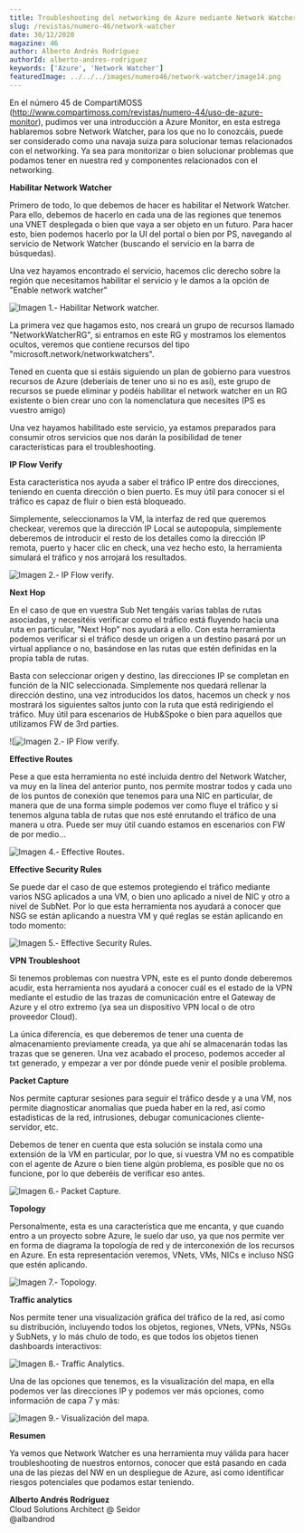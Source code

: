 ```yaml
---
title: Troubleshooting del networking de Azure mediante Network Watcher
slug: /revistas/numero-46/network-watcher
date: 30/12/2020
magazine: 46
author: Alberto Andrés Rodríguez
authorId: alberto-andres-rodriguez
keywords: ['Azure', 'Network Watcher']
featuredImage: ../../../images/numero46/network-watcher/image14.png
---
```







En el número 45 de CompartiMOSS
(<http://www.compartimoss.com/revistas/numero-44/uso-de-azure-monitor>),
pudimos ver una introducción a Azure Monitor, en esta estrega hablaremos
sobre Network Watcher, para los que no lo conozcáis, puede ser
considerado como una navaja suiza para solucionar temas relacionados con
el networking. Ya sea para monitorizar o bien solucionar problemas que
podamos tener en nuestra red y componentes relacionados con el
networking.

**Habilitar Network Watcher**

Primero de todo, lo que debemos de hacer es habilitar el Network
Watcher. Para ello, debemos de hacerlo en cada una de las regiones que
tenemos una VNET desplegada o bien que vaya a ser objeto en un futuro.
Para hacer esto, bien podemos hacerlo por la UI del portal o bien por
PS, navegando al servicio de Network Watcher (buscando el servicio en la
barra de búsquedas).

Una vez hayamos encontrado el servicio, hacemos clic derecho sobre la
región que necesitamos habilitar el servicio y le damos a la opción de
"Enable network watcher"

![**Imagen 1.- Habilitar Network watcher.**](../../../images/numero46/network-watcher/imagef.png)

La primera vez que hagamos esto, nos creará un grupo de recursos llamado
"NetworkWatcherRG", si entramos en este RG y mostramos los elementos
ocultos, veremos que contiene recursos del tipo
"microsoft.network/networkwatchers".

Tened en cuenta que si estáis siguiendo un plan de gobierno para
vuestros recursos de Azure (deberíais de tener uno si no es así), este
grupo de recursos se puede eliminar y podéis habilitar el network
watcher en un RG existente o bien crear uno con la nomenclatura que
necesites (PS es vuestro amigo)

Una vez hayamos habilitado este servicio, ya estamos preparados para
consumir otros servicios que nos darán la posibilidad de tener
características para el troubleshooting.

**IP Flow Verify**

Esta característica nos ayuda a saber el tráfico IP entre dos
direcciones, teniendo en cuenta dirección o bien puerto. Es muy útil
para conocer si el tráfico es capaz de fluir o bien está bloqueado.

Simplemente, seleccionamos la VM, la interfaz de red que queremos
checkear, veremos que la dirección IP Local se autopopula, simplemente
deberemos de introducir el resto de los detalles como la dirección IP
remota, puerto y hacer clic en check, una vez hecho esto, la herramienta
simulará el tráfico y nos arrojará los resultados.

![**Imagen 2.- IP Flow verify.**](../../../images/numero46/network-watcher/image10.png)

**Next Hop**

En el caso de que en vuestra Sub Net tengáis varias tablas de rutas
asociadas, y necesitéis verificar como el tráfico está fluyendo hacia
una ruta en particular, "Next Hop" nos ayudará a ello. Con esta
herramienta podemos verificar si el tráfico desde un origen a un destino
pasará por un virtual appliance o no, basándose en las rutas que estén
definidas en la propia tabla de rutas.

Basta con seleccionar origen y destino, las direcciones IP se completan
en función de la NIC seleccionada. Simplemente nos quedará rellenar la
dirección destino, una vez introducidos los datos, hacemos un check y
nos mostrará los siguientes saltos junto con la ruta que está
redirigiendo el tráfico. Muy útil para escenarios de Hub&Spoke o bien
para aquellos que utilizamos FW de 3rd parties.

![![**Imagen 2.- IP Flow verify.**](../../../images/numero46/network-watcher/image11.png)

**Effective Routes**

Pese a que esta herramienta no esté incluida dentro del Network Watcher,
va muy en la línea del anterior punto, nos permite mostrar todos y cada
uno de los puntos de conexión que tenemos para una NIC en particular, de
manera que de una forma simple podemos ver como fluye el tráfico y si
tenemos alguna tabla de rutas que nos esté enrutando el tráfico de una
manera u otra. Puede ser muy útil cuando estamos en escenarios con FW de
por medio...

![**Imagen 4.- Effective Routes.**](../../../images/numero46/network-watcher/image12.png)


**Effective Security Rules**

Se puede dar el caso de que estemos protegiendo el tráfico mediante
varios NSG aplicados a una VM, o bien uno aplicado a nivel de NIC y otro
a nivel de SubNet. Por lo que esta herramienta nos ayudará a conocer que
NSG se están aplicando a nuestra VM y qué reglas se están aplicando en
todo momento:

![**Imagen 5.- Effective Security Rules.**](../../../images/numero46/network-watcher/image13.png)


**VPN Troubleshoot**

Si tenemos problemas con nuestra VPN, este es el punto donde deberemos
acudir, esta herramienta nos ayudará a conocer cuál es el estado de la
VPN mediante el estudio de las trazas de comunicación entre el Gateway
de Azure y el otro extremo (ya sea un dispositivo VPN local o de otro
proveedor Cloud).

La única diferencia, es que deberemos de tener una cuenta de
almacenamiento previamente creada, ya que ahí se almacenarán todas las
trazas que se generen. Una vez acabado el proceso, podemos acceder al
txt generado, y empezar a ver por dónde puede venir el posible problema.

**Packet Capture**

Nos permite capturar sesiones para seguir el tráfico desde y a una VM,
nos permite diagnosticar anomalías que pueda haber en la red, así como
estadísticas de la red, intrusiones, debugar comunicaciones
cliente-servidor, etc.

Debemos de tener en cuenta que esta solución se instala como una
extensión de la VM en particular, por lo que, si vuestra VM no es
compatible con el agente de Azure o bien tiene algún problema, es
posible que no os funcione, por lo que deberéis de verificar eso antes.

![**Imagen 6.- Packet Capture.**](../../../images/numero46/network-watcher/image6.png)

**Topology**

Personalmente, esta es una característica que me encanta, y que cuando
entro a un proyecto sobre Azure, le suelo dar uso, ya que nos permite
ver en forma de diagrama la topología de red y de interconexión de los
recursos en Azure. En esta representación veremos, VNets, VMs, NICs e
incluso NSG que estén aplicando.

![**Imagen 7.- Topology.**](../../../images/numero46/network-watcher/image14.png)

**Traffic analytics**

Nos permite tener una visualización gráfica del tráfico de la red, así
como su distribución, incluyendo todos los objetos, regiones, VNets,
VPNs, NSGs y SubNets, y lo más chulo de todo, es que todos los objetos
tienen dashboards interactivos:

![**Imagen 8.- Traffic Analytics.**](../../../images/numero46/network-watcher/image8.png)


Una de las opciones que tenemos, es la visualización del mapa, en ella
podemos ver las direcciones IP y podemos ver más opciones, como
información de capa 7 y más:

![**Imagen 9.- Visualización del mapa.**](../../../images/numero46/network-watcher/image3.jpg)

**Resumen**

Ya vemos que Network Watcher es una herramienta muy válida para hacer
troubleshooting de nuestros entornos, conocer que está pasando en cada
una de las piezas del NW en un despliegue de Azure, así como identificar
riesgos potenciales que podamos estar teniendo.

**Alberto Andrés Rodríguez** <br />
Cloud Solutions Architect @ Seidor <br />
@albandrod